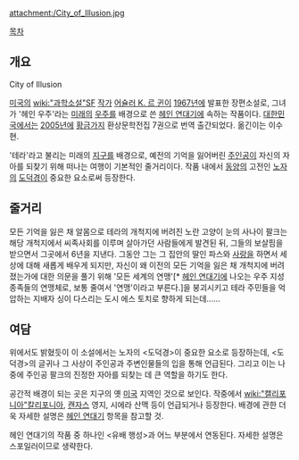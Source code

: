 attachment:/City_of_Illusion.jpg

[[목차]]

== 개요 ==
City of Illusion

[[미국]]의 [[wiki:"과학소설"SF]] [[작가]] [[어슐러 K. 르 귄]]이 [[1967년]]에 발표한 장편소설로, 그녀가 '헤인 우주'라는 [[미래]]의 [[우주]]를 배경으로 쓴 [[헤인 연대기]]에 속하는 작품이다. [[대한민국]]에서는 [[2005년]]에 [[황금가지]] 환상문학전집 7권으로 번역 출간되었다. 옮긴이는 이수현.

'테라'라고 불리는 미래의 [[지구]]를 배경으로, 예전의 기억을 잃어버린 [[주인공]]이 자신의 자아를 되찾기 위해 떠나는 여행이 기본적인 줄거리이다. 작품 내에서 [[동양]]의 고전인 [[노자]]의 [[도덕경]]이 중요한 요소로써 등장한다.

== 줄거리 ==
모든 기억을 잃은 채 알몸으로 테라의 개척지에 버려진 노란 고양이 눈의 사나이 팔크는 해당 개척지에서 씨족사회를 이루며 살아가던 사람들에게 발견된 뒤, 그들의 보살핌을 받으면서 그곳에서 6년을 지낸다. 그동안 그는 그 집안의 딸인 파스와 [[사랑]]을 하면서 세상에 대해 새롭게 배우게 되지만, 자신이 왜 이전의 모든 기억을 잃은 채 개척지에 버려졌는가에 대한 의문을 풀기 위해 '모든 세계의 연맹'[* [[헤인 연대기]]에 나오는 우주 지성종족들의 연맹체로, 보통 줄여서 '연맹'이라고 부른다.]을 붕괴시키고 테라 주민들을 억압하는 지배자 싱이 다스리는 도시 에스 토치로 향하게 되는데......

== 여담 ==
위에서도 밝혔듯이 이 소설에서는 노자의 <도덕경>이 중요한 요소로 등장하는데, <도덕경>의 글귀나 그 사상이 주인공과 주변인물들의 입을 통해 언급된다. 그리고 이는 나중에 주인공 팔크의 진정한 자아를 되찾는 데 큰 역할을 하기도 한다.

공간적 배경이 되는 곳은 지구의 옛 [[미국]] 지역인 것으로 보인다. 작중에서 [[wiki:"캘리포니아"칼리포니아]], [[캔자스]] 영지, 시에라 산맥 등이 언급되거나 등장한다. 배경에 관한 더욱 자세한 설명은 [[헤인 연대기]] 항목을 참고할 것.

헤인 연대기의 작품 중 하나인 <유배 행성>과 어느 부분에서 연동된다. 자세한 설명은 스포일러이므로 생략한다.
